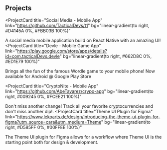 ## Projects

<ProjectCard
  title="Social Media - Mobile App"
  link="https://github.com/TacticalDevs/t1"
  bg="linear-gradient(to right, #D4145A 0%, #FBB03B 100%)"
>
  A social media mobile application build on React Native with an amazing UI!
</ProjectCard>
<ProjectCard
  title="Devle - Mobile Game App"
  link="https://play.google.com/store/apps/details?id=com.tacticalDevs.devle"
  bg="linear-gradient(to right, #662D8C 0%, #ED1E79 100%)"
>
  Brings all the fun of the famous Wordle game to your mobile phone! Now
  available for Android @ Google Play Store
</ProjectCard>

<ProjectCard
  title="CryptoNite - Mobile App"
  link="https://github.com/AbeTavarez/crypo-app"
  bg="linear-gradient(to right, #009245 0%, #FCEE21 100%)"
>
  Don't miss another change! Track all your favorite cryptocurrencies and don't
  miss another dip!.
</ProjectCard>
<ProjectCard
  title="Theme UI Plugin for Figma"
  link="https://www.lekoarts.de/design/introducing-the-theme-ui-plugin-for-figma?utm_source=cara&utm_medium=Theme"
  bg="linear-gradient(to right, #D585FF 0%, #00FFEE 100%)"
>
  The Theme UI plugin for Figma allows for a workflow where Theme UI is the
  starting point both for design & development.
</ProjectCard>
